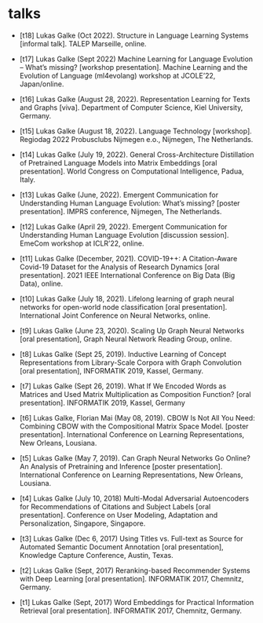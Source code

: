 # talks

- [t18] Lukas Galke (Oct 2022). Structure in Language Learning Systems [informal talk]. TALEP Marseille, online.

- [t17] Lukas Galke (Sept 2022) Machine Learning for Language Evolution -- What's missing? [workshop presentation]. Machine Learning and the Evolution of Language (ml4evolang) workshop at JCOLE'22, Japan/online.

- [t16] Lukas Galke (August 28, 2022). Representation Learning for Texts and Graphs [viva]. Department of Computer Science, Kiel University, Germany.

- [t15] Lukas Galke (August 18, 2022). Language Technology [workshop]. Regiodag 2022 Probusclubs Nijmegen e.o., Nijmegen, The Netherlands.

- [t14] Lukas Galke (July 19, 2022). General Cross-Architecture Distillation of Pretrained Language Models into Matrix Embeddings [oral presentation]. World Congress on Computational Intelligence, Padua, Italy.

- [t13] Lukas Galke (June, 2022). Emergent Communication for Understanding Human Language Evolution: What’s missing? [poster presentation]. IMPRS conference, Nijmegen, The Netherlands.

- [t12] Lukas Galke (April 29, 2022). Emergent Communication for Understanding Human Language Evolution [discussion session]. EmeCom workshop at ICLR'22, online.

- [t11] Lukas Galke (December, 2021). COVID-19++: A Citation-Aware Covid-19 Dataset for the Analysis of Research Dynamics [oral presentation]. 2021 IEEE International Conference on Big Data (Big Data), online.

- [t10] Lukas Galke (July 18, 2021). Lifelong learning of graph neural networks for open-world node classification [oral presentation]. International Joint Conference on Neural Networks, online.

- [t9] Lukas Galke (June 23, 2020). Scaling Up Graph Neural Networks [oral presentation], Graph Neural Network Reading Group, online.

- [t8] Lukas Galke (Sept 25, 2019). Inductive Learning of Concept Representations from Library-Scale Corpora with Graph Convolution [oral presentation], INFORMATIK 2019, Kassel, Germany.

- [t7] Lukas Galke (Sept 26, 2019). What If We Encoded Words as Matrices and Used Matrix Multiplication as Composition Function? [oral presentation]. INFORMATIK 2019, Kassel, Germany

- [t6] Lukas Galke, Florian Mai (May 08, 2019). CBOW Is Not All You Need: Combining CBOW with the Compositional Matrix Space Model. [poster presentation]. International Conference on Learning Representations, New Orleans, Lousiana.

- [t5] Lukas Galke (May 7, 2019). Can Graph Neural Networks Go Online? An Analysis of Pretraining and Inference [poster presentation]. International Conference on Learning Representations, New Orleans, Lousiana.

- [t4] Lukas Galke (July 10, 2018) Multi-Modal Adversarial Autoencoders for Recommendations of Citations and Subject Labels [oral presentation]. Conference on User Modeling, Adaptation and Personalization, Singapore, Singapore.

- [t3] Lukas Galke (Dec 6, 2017) Using Titles vs. Full-text as Source for Automated Semantic Document Annotation [oral presentation], Knowledge Capture Conference, Austin, Texas.

- [t2] Lukas Galke (Sept, 2017) Reranking-based Recommender Systems with Deep Learning [oral presentation]. INFORMATIK 2017, Chemnitz, Germany.

- [t1] Lukas Galke (Sept, 2017) Word Embeddings for Practical Information Retrieval [oral presentation]. INFORMATIK 2017, Chemnitz, Germany.
